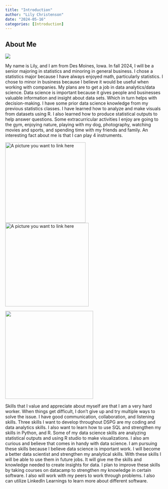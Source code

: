 ```yaml
---
title: "Introduction"
author: "Lily Christenson"
date: "2024-05-16"
categories: [Introduction]
---
```


## About Me

![](imgs/Me.jpg){fig-align="center"}

My name is Lily, and I am from Des Moines, Iowa. In fall 2024, I will be a senior majoring in statistics and minoring in general business. I chose a statistics major because I have always enjoyed math, particularly statistics. I chose to minor in business because I believe it would be useful when working with companies. My plans are to get a job in data analytics/data science. Data science is important because it gives people and businesses valuable information and insight about data sets. Which in turn helps with decision-making. I have some prior data science knowledge from my previous statistics classes. I have learned how to analyze and make visuals from datasets using R. I also learned how to produce statistical outputs to help answer questions. Some extracurricular activities I enjoy are going to the gym, enjoying nature, playing with my dog, photography, watching movies and sports, and spending time with my friends and family. An interesting fact about me is that I can play 4 instruments.

![A picture you want to link here](imgs/Dog.jpg){width=256} ![A picture you want to link here](imgs/Instruments.jpg){width=266}

![](imgs/Photo.jpg){width=280 fig-align="left"}

Skills that I value and appreciate about myself are that I am a very hard worker. When things get difficult, I don't give up and try multiple ways to solve the issue. I have good communication, collaboration, and listening skills. Three skills I want to develop throughout DSPG are my coding and data analytics skills. I also want to learn how to use SQL and strengthen my skills in Python, and R. Some of my data science skills are analyzing statistical outputs and using R studio to make visualizations. I also am curious and believe that comes in handy with data science. I am pursuing these skills because I believe data science is important work. I will become a better data scientist and strengthen my analytical skills. With these skills I will be able to use them in future jobs. It will give me the skills and knowledge needed to create insights for data. I plan to improve these skills by taking courses on datacamp to strengthen my knowledge in certain software. I also will work with my peers to work through problems. I also can utilize LinkedIn Learnings to learn more about different software.
